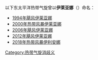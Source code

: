 以下东太平洋热带气旋曾以'''伊莱亚娜'''（{{lang-en|Ileana}}）命名：
* [[1994年太平洋颶風季#飓风伊莱亚娜|1994年飓风伊莱亚娜]]
* [[2000年太平洋颶風季#热带风暴伊莱亚娜|2000年热带风暴伊莱亚娜]]
* [[颶風伊萊亞娜_(2006年)|2006年飓风伊莱亚娜]]
* [[2012年太平洋颶風季#飓风伊莱亚娜|2012年飓风伊莱亚娜]]
* [[2018年热带风暴伊利安娜|2018年热带风暴伊利安娜]]

{{disambiguation}}

[[Category:热带气旋消歧义|Category:热带气旋消歧义]]
